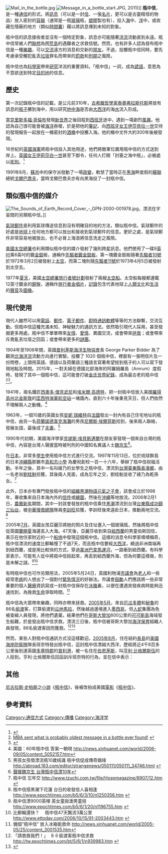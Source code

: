 {{otheruses|瓶中信 (消歧義)|subject=利用洋流的通信形式|other=瓶中信的其他用法}}
{{redirect2|漂流瓶|[[腾讯|腾讯]][[QQ邮箱|QQ邮箱]]提供的一种匿名倾诉功能|漂流瓶 (網站)}}
[[File:Mail_in_the_bottle.jpg|thumb]]
[[File:Message_in_a_bottle_start.JPG|thumb]], 2011)]]
'''瓶中信'''，是一種[[通信|通信]]的形式。將[[訊息|訊息]]（可以是一封[[书信|信]]、一張[[名片|名片]]，更可以是古靈精怪的物品）放入密封的[[容器|容器]]（通常是一瓶[[玻璃|玻璃]]瓶，[[塑膠|塑膠]]製也有），投入[[海|海]]中、[[洋|洋]]中，或收藏在隱蔽的地方（類似[[時間囊|時間囊]]）藉以將訊息傳到未知的對象。

瓶中信的訊息接收者並沒有一個特定對象，訊息亦可能隨著[[洋流|洋流]]流動直到永遠。瓶中信常被人們[[聯想|聯想]]為困[[荒島|荒島]]的遇難者之求救信號。然而，也有許多人認為發布瓶中信是一種[[樂趣|樂趣]]，可以[[沟通|交流]]遠方的消息和交新的[[朋友|朋友]]。不過，投擲瓶中信同時，要先考慮承受觸犯亂丟[[垃圾|垃圾]]罪名而帶來的[[罰款|罰款]]和[[監獄|刑期]]之風險。

瓶中信也為[[科學家|科學家]]帶來[[研究|研究]]洋流的重要資料。「瓶中信」一詞，成為[[諺語|諺語]]，意思為不意欲送到特定[[目的地|目的地]]的信息。

==歷史==
第一次記錄瓶中信的記載，是公元前310年，[[古希臘|古希臘]][[哲學家|哲學家]][[泰奧弗拉斯托斯|泰奧弗拉斯托斯]]將放有訊息的[[花瓶|瓶子]]擲到海中，用以研究[[地中海|地中海]]是否由[[大西洋|大西洋]]的海[[水|水]]流入形成。

當[[克里斯多福·哥倫布|克里斯多福·哥倫布]]發現[[新世界|新世界]]之後回程到[[西班牙|西班牙]]途中，遇到一場劇烈[[風暴|風暴]]。他認為自己很可能會被[[海洋|海洋]]吞噬，於是把他的[[筆記|筆記]]、向[[西班牙君主列表|西班牙女王]][[伊莎貝拉一世|伊莎貝拉一世]]交待的發現報告一起放在一桶密封的[[酒桶|酒桶]]中投擲入海。他的桶中文件大約300年後被發現{{Citation needed|time=2007-07-16T11:04:49Z}}。

16世紀的[[英國海軍|英國海軍]]將瓶中信設入其他用途，他們將敵軍位置用瓶中信的方式送到岸上。[[英國君主列表|英國女王]][[伊莉莎白一世|伊莉莎白一世]]甚至下御令，任何人打開「封塞之海中瓶」，必被處以[[死刑|死刑]]。<ref>{{cite book|last=Kraske|first=Robert|year=1977|title=The twelve million dollar note: Strange but true tales of messages found in seagoing bottles|url=https://archive.org/details/twelvemilliondol00kras|publisher=T. Nelson; 1st ed|id=ISBN 978-0-8407-6575-8|pages=pp. 55–56}}</ref>

1991年8月，[[蘇共|蘇共]]中的保守派發動了一場[[八一九事件|政變]]，軟禁了當時正在[[黑海|黑海]]畔度假的[[蘇聯|蘇聯]]總統[[戈爾巴喬夫|戈爾巴喬夫]]，當時戈爾巴喬夫亦有向黑海投了一封瓶中信。{{来源请求}}

==類似瓶中信的媒介==
[[File:The_Sounds_of_Earth_Record_Cover_-_GPN-2000-001978.jpg|right]]，漂流在宇宙間的另類瓶中信。]]

[[氣球郵件|氣球郵件]]是利用氣球傳送信息到沒有明確目的地的方法，類似瓶中信。氣球郵件的好處是[[地球|地球]]上任何地方都可以放出和接收到氣球郵件的信息。更好之處，是氣球郵件非常容易地被放出，也不必冒上海浪將信息洗走之風險。

[[美國太空總署|美國太空總署]]也利用類似瓶中信的媒介發射了幾則跨[[星|星]]訊息。他們使用了一碟9[[英吋|英吋]]乘6英吋的鍍[[金|金]][[鋁|鋁]]板，通稱作[[先驅者鍍金鋁板|先驅者鍍金鋁板]]，第一塊鍍金鋁板隨著[[先驅者10號|先驅者10號]]於1972年3月2日被發射上[[太空|太空]]，而第二塊則隨[[先驅者11號|先驅者11號]]於1973年4月5日被發射到太空去。

1977年[[夏天|夏天]]，美國[[太空總署|太空總署]][[旅行者號計劃|旅行者號計劃]]發射了兩艘[[太空船|太空船]]。太空船每艘都運載12英寸鍍金的[[銅|銅]]盤，通稱作[[旅行者金唱片|旅行者金唱片]]，[[記錄|記錄]]包含代表地球上[[人類|人類]][[文化|文化]]和[[生活|生活]]的[[聲音|聲音]]及[[圖像|圖像]]。

==現代使用==
現代人雖然可以用[[電話|電話]]、[[郵件|郵件]]、[[電子郵件|電子郵件]]、[[即時通訊|即時通訊軟體]]等等的方法聯繫，交流互動。但瓶中信這種充滿未知、神秘魅力的通訊方法，依然吸引現代人採用，甚至發掘更多用處。瓶中信不單單帶來[[友情|友情]]、[[愛情|愛情]]、異國交流，或會帶來[[拯救|拯救]]；或會帶來斥責亂丟垃圾之回函；或會帶來更多的[[謎團|謎團]]。

1904年至1906年間，英國[[普利茅斯海洋生物協會|普利茅斯海洋生物協會]]長 George Parker Bidder 為了觀測[[北海_(大西洋)|北海]][[洋流|洋流]]流動方向進行實驗，投擲了 1020 個瓶中信，裡面有一張明信片及一份問卷，上頭用英語、德語以及荷蘭語三種語言寫著希望撿到瓶子的人可以寫下發現地點及時間。2015年，一對夫婦在德國北部海岸的阿羅姆羅島（Amrum）度假時，發現了其中一個瓶中信，這可能會打破[[金氏世界紀錄|金氏世界紀錄]]，成為最古老的瓶中信<ref>[http://www.mba.ac.uk/2015/08/25/mba-sent-what-is-probably-oldest-message-in-a-bottle-ever-found/ MBA sent what is probably oldest message in a bottle ever found!] {{webarchive|url=https://web.archive.org/web/20150831020223/http://www.mba.ac.uk/2015/08/25/mba-sent-what-is-probably-oldest-message-in-a-bottle-ever-found/ |date=2015-08-31 }}</ref><ref>{{Cite web |url=http://technews.tw/2015/08/26/message-in-a-bottle-amrum/ |title=古老瓶中信，帶你一窺 108 年前的洋流探測科學 |access-date=2015-08-28 |archive-date=2021-01-22 |archive-url=https://web.archive.org/web/20210122035705/https://technews.tw/2015/08/26/message-in-a-bottle-amrum/ |dead-url=no }}</ref>。

1941年，兩名鐵匠[[西奧多·傑克武尼|西奧多·傑克武尼]]和[[埃米爾·高德特|埃米爾·高德特]]，把一封瓶中信放入美國[[羅得島州|羅得島州]][[北金斯敦|北金斯敦]]的[[匡西特海軍航空站|匡西特海軍航空站]]一堵牆內，直到六十年後重見天日，但人們依然不理解兩人之動機。<ref>美國：60年瓶中信 答案一朝現 [http://news.xinhuanet.com/world/2006-09/05/content_5052157.htm http://news.xinhuanet.com/world/2006-09/05/content_5052157.htm]</ref>

1963年，一個10歲的英國女孩[[安妮·瑞維特|安妮·瑞維特]]自[[法國|法國]]發出一封內有自己住宅地址的瓶中信，由另一名[[荷蘭|荷蘭]][[諾德韋克海灘|諾德韋克海灘]]的男孩[[尼爾斯·埃爾菲斯|尼爾斯·埃爾菲斯]]拾到，後來兩人聯絡，發展友誼，最後成了[[夫妻|夫妻]]。<ref>男孩女孩借漂流瓶10歲结識 瓶中信促成傳奇姻缘 [http://abroad.163.com/editor/strangenews/050111/050111_34746.html http://abroad.163.com/editor/strangenews/050111/050111_34746.html] {{Wayback|url=http://abroad.163.com/editor/strangenews/050111/050111_34746.html |date=20200120092848 }}</ref>

1990年代初期，美國海洋學家[[克堤斯·埃貝斯邁爾|克堤斯·埃貝斯邁爾]]在朋友家發現一個來自台灣的瓶中信，內容是台灣人聲援當時被判刑的中國知名異議人士[[魏京生|魏京生]]<ref>[http://news.rti.org.tw/index_newsContent.aspx?nid=245629 聲援魏京生 台灣瓶中信漂10年]{{dead link|date=2018年1月 |bot=InternetArchiveBot |fix-attempted=yes }}</ref>。

在[[日本|日本]]，非常多[[學生|學生]]使用瓶中信方式進行交流。1997年11月13日，位於琉球群島的日本[[沖繩縣|沖繩縣]]那霸市[http://www.nahaken-okn.ed.jp/mawas-es/ 真和志小學] {{Wayback|url=http://www.nahaken-okn.ed.jp/mawas-es/ |date=20131025073416 }}為慶祝創校一百一十六年，舉辦了瓶中信祝福活動。半年之後，其中一名叫綾乃的女學生之瓶中信，漂流到[[台灣|台灣]][[臺東縣|臺東縣]][[長濱鄉|長濱鄉]]，由一名老翁[[劉桂魁|劉桂魁]]拾獲，其後兩人見面，成為忘年之交，劉桂魁並收了綾乃為乾孫女。<ref>瓶中信 忘年交 [http://www.tzuchi.com.tw/file/Hospmagazine/8907/12.htm http://www.tzuchi.com.tw/file/Hospmagazine/8907/12.htm] {{webarchive|url=https://web.archive.org/web/20070710183023/http://www.tzuchi.com.tw/file/Hospmagazine/8907/12.htm |date=2007-07-10 }}</ref>

此外，日本亦有專門發放瓶中信的[[组织_(社会学)|組織]][[黑潮物語元氣之子會|黑潮物語元氣之子會]]，該會成立於1998年，專收集來自日本海內外的[[信件|信件]]或[[繪圖|繪圖]]，然後在[[沖繩|沖繩]]等地放流。2006年2月1日，[[農曆新年|農曆新年]]期間，其中一封該會發放的瓶中信乘住[[黑潮|黑潮]]漂流到台灣[[台東縣|台東縣]][[成功鎮|成功鎮]][[三仙台|三仙台]]，被[[中華搜救總隊|中華搜救總隊]]隊員[[李訓旺|李訓旺]]拾獲，李訓旺後來遠赴日本，推動兩地交流。<ref>瓶中信搭黑潮下花蓮 台日的收發信人喜相逢
[http://www.epochtimes.com/b5/6/3/10/n1250356.htm http://www.epochtimes.com/b5/6/3/10/n1250356.htm] {{Wayback|url=http://www.epochtimes.com/b5/6/3/10/n1250356.htm |date=20190827144632 }}</ref>

2005年[[2005年7月|7月]]，英國女孩亞麗莎將她的照片及住址塞入一個玻璃瓶，然後將瓶中信從英國[[蘭開夏|蘭開夏]]海邊丟入大海。47天後，亞麗莎收到來自[[紐西蘭|紐西蘭]]的男童伯斯回信，表示在他住家附近的一个[[船塢|船塢]]中發現這個瓶中信。這樣的消息令科學家嘖嘖稱奇，瓶中信漂流的速度比郵輪慢了不過7天，而且瓶中信要經[[大西洋|大西洋]]，繞過非洲南端再到紐西蘭，或是用比較快的方式，穿過[[美洲|美洲]][[巴拿馬運河|巴拿馬運河]]，一路衝到紐西蘭。有科學家表示，可能有人從中將瓶中信撿起來，再丟到紐西蘭外海，但為何要這樣做，則是未解之謎。<ref>瓶中信漂9000英哩 英女童拋澳男童撿 [http://www.epochtimes.com/b5/6/1/20/n1196755.htm http://www.epochtimes.com/b5/6/1/20/n1196755.htm] {{Wayback|url=http://www.epochtimes.com/b5/6/1/20/n1196755.htm |date=20190831193948 }}</ref><ref>比郵輪還快？　 瓶中信47天飄流3萬公里 [http://www.ettoday.com/2006/10/15/91-2003443.htm http://www.ettoday.com/2006/10/15/91-2003443.htm] {{Wayback|url=http://www.ettoday.com/2006/10/15/91-2003443.htm |date=20070929224109 }}</ref>

有時瓶中信也可作另類用法，2005年5月24日，英國利物浦[[市議會|市議會]]為[[老人|老人]]和一些經常患[[病|病]]的人想出了一個對付[[緊急情況|緊急情況]]的好辦法。市議會[[激勵|鼓勵]]人們應該將一些非常重要的個人[[醫療|醫療]]資訊寫成一封瓶中信保存在[[冰箱|冰箱]]裏，以便在遭遇突發疾病時能夠迅速找到，為挽救[[生命|生命]]爭取時間。<ref>備個“瓶中信” 放入冰箱能救命 [http://news.xinhuanet.com/world/2005-05/25/content_3001535.htm http://news.xinhuanet.com/world/2005-05/25/content_3001535.htm]</ref><!--新華通訊社網路中心，Copyright-->

瓶中信為大眾帶來樂趣，同時亦帶來拯救。[[2005年5月|2005年5月]]，來自[[厄瓜多爾|厄瓜多爾]]和[[秘魯|秘魯]]的86名[[偷渡|偷渡]]客，打算偷渡到[[瓜地馬拉|瓜地馬拉]]，然後越過邊境進入[[墨西哥|墨西哥]]。但[[人蛇|人蛇]]集團為免被查緝人員發現，將他們遺棄。結果他們在[[哥斯大黎加|哥斯大黎加]]600公里的[[可可斯島|可可斯島]]海域發生船難，於是發出瓶中信求救。漂流三日後，瓶中信被哥斯大黎加[[海洋保育|海洋保育]]組織人員發現，86名偷渡客因而獲救。<ref>「請救救我們！」　８６偷渡客瓶中信求救 [http://tw.epochtimes.com/bt/5/6/1/n939983.htm http://tw.epochtimes.com/bt/5/6/1/n939983.htm] {{webarchive|url=https://web.archive.org/web/20070929155741/http://tw.epochtimes.com/bt/5/6/1/n939983.htm |date=2007-09-29 }}</ref><ref>{{cite news|url=http://www.cnn.com/2005/WORLD/americas/05/31/message.in.bottle/ |title=Message in bottle saves drifting migrants |date=2005年5月31日 |accessdate=2006年5月27日 |deadurl=yes |archiveurl=https://web.archive.org/web/20050729082439/http://www.cnn.com/2005/WORLD/americas/05/31/message.in.bottle/ |archivedate=2005年7月29日 }}</ref>

然而，某些人對瓶中信通訊方式沒這樣歡迎。[[2005年8月|2005年8月]]，住在紐約[[長島|長島]]的[[美國海岸防衛隊|美國海岸防衛隊]]隊長班奈特發出瓶中信，這封瓶中信漂越大西洋，歷經將近4千8百多公里後到達英國[[多塞特郡|多塞特郡]]的[[普利港|普利港]]，被一名住在[[伯恩茅斯|伯恩茅斯]]，叫[[亨利·比格爾斯伍|亨利·比格爾斯伍]]的人撿到。亨利·比格爾斯伍回函訓斥班奈特的行為，並在信中表示：

{{Cquote|最近我在普利港海邊散步欣賞風景時，發現到你的瓶子。雖然你可能認為這是對洋流速度與路徑十分具有意義的實驗，我卻只想給它另外一個名字：垃圾……你們[[美國人|美國人]]非得要在某些地方搞破壞才會感到高興，如果你們想亂搞自己的巢穴，那很好，我沒意見……但未來請別再來破壞我們的家園。<ref>美國人寄瓶中信　遭回函斥責亂丟垃圾 [http://www1.chinesenewsnet.com/MainNews/Topics/2006_2_4_17_51_57_174.html http://www1.chinesenewsnet.com/MainNews/Topics/2006_2_4_17_51_57_174.html]</ref>}}

==其他==
[[尼古拉斯·史柏斯|尼古拉斯·史柏斯]]之[[小說|小說]]《[[瓶中信_(小說)|瓶中信]]》，後被改拍成美國[[電影|電影]]《[[瓶中信_(電影)|瓶中信]]》。

==參考資料==
<references />

[[Category:通信方式|Category:通信方式]]
[[Category:傳播|Category:傳播]]
[[Category:海洋学|Category:海洋学]]